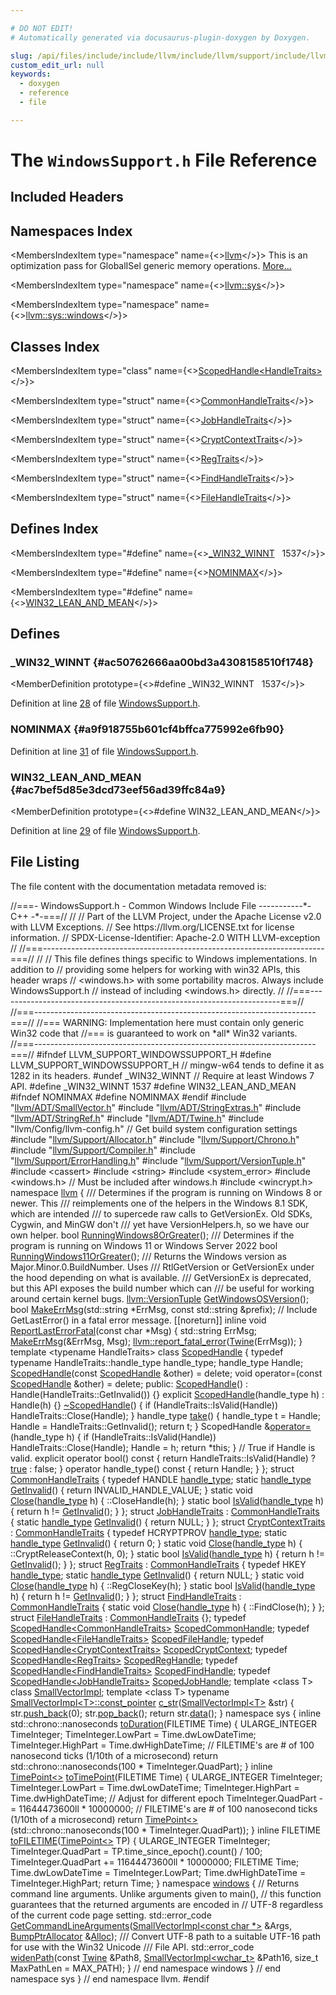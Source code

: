 ```yaml
---

# DO NOT EDIT!
# Automatically generated via docusaurus-plugin-doxygen by Doxygen.

slug: /api/files/include/include/llvm/include/llvm/support/include/llvm/support/windows/windowssupport-h
custom_edit_url: null
keywords:
  - doxygen
  - reference
  - file

---
```





# The `WindowsSupport.h` File Reference

<DoxygenPage pluginConfig={pluginConfig}>



## Included Headers

<IncludesList>
<IncludesListItem
  filePath="llvm/ADT/SmallVector.h"
  permalink="/docs/api/files/include/include/llvm/include/llvm/adt/smallvector-h"
  isLocal="true" />
<IncludesListItem
  filePath="llvm/ADT/StringExtras.h"
  permalink="/docs/api/files/include/include/llvm/include/llvm/adt/stringextras-h"
  isLocal="true" />
<IncludesListItem
  filePath="llvm/ADT/StringRef.h"
  permalink="/docs/api/files/include/include/llvm/include/llvm/adt/stringref-h"
  isLocal="true" />
<IncludesListItem
  filePath="llvm/ADT/Twine.h"
  permalink="/docs/api/files/include/include/llvm/include/llvm/adt/twine-h"
  isLocal="true" />
<IncludesListItem
  filePath="llvm/Config/llvm-config.h"
  permalink=""
  isLocal="true" />
<IncludesListItem
  filePath="llvm/Support/Allocator.h"
  permalink="/docs/api/files/include/include/llvm/include/llvm/support/allocator-h"
  isLocal="true" />
<IncludesListItem
  filePath="llvm/Support/Chrono.h"
  permalink="/docs/api/files/include/include/llvm/include/llvm/support/chrono-h"
  isLocal="true" />
<IncludesListItem
  filePath="llvm/Support/Compiler.h"
  permalink="/docs/api/files/include/include/llvm/include/llvm/support/compiler-h"
  isLocal="true" />
<IncludesListItem
  filePath="llvm/Support/ErrorHandling.h"
  permalink="/docs/api/files/include/include/llvm/include/llvm/support/errorhandling-h"
  isLocal="true" />
<IncludesListItem
  filePath="llvm/Support/VersionTuple.h"
  permalink="/docs/api/files/include/include/llvm/include/llvm/support/versiontuple-h"
  isLocal="true" />
<IncludesListItem
  filePath="cassert"
  permalink=""
  isLocal="false" />
<IncludesListItem
  filePath="string"
  permalink=""
  isLocal="false" />
<IncludesListItem
  filePath="system_error"
  permalink=""
  isLocal="false" />
<IncludesListItem
  filePath="windows.h"
  permalink=""
  isLocal="false" />
<IncludesListItem
  filePath="wincrypt.h"
  permalink=""
  isLocal="false" />
</IncludesList>

## Namespaces Index

<MembersIndex>

<MembersIndexItem
  type="namespace"
  name={<><a href="/docs/api/namespaces/llvm">llvm</a></>}>
This is an optimization pass for GlobalISel generic memory operations. <a href="/docs/api/namespaces/llvm/#details">More...</a>
</MembersIndexItem>

<MembersIndexItem
  type="namespace"
  name={<><a href="/docs/api/namespaces/llvm/sys">llvm::sys</a></>}>
</MembersIndexItem>

<MembersIndexItem
  type="namespace"
  name={<><a href="/docs/api/namespaces/llvm/sys/windows">llvm::sys::windows</a></>}>
</MembersIndexItem>

</MembersIndex>

## Classes Index

<MembersIndex>

<MembersIndexItem
  type="class"
  name={<><a href="/docs/api/classes/llvm/scopedhandle">ScopedHandle&lt;HandleTraits&gt;</a></>}>
</MembersIndexItem>

<MembersIndexItem
  type="struct"
  name={<><a href="/docs/api/structs/llvm/commonhandletraits">CommonHandleTraits</a></>}>
</MembersIndexItem>

<MembersIndexItem
  type="struct"
  name={<><a href="/docs/api/structs/llvm/jobhandletraits">JobHandleTraits</a></>}>
</MembersIndexItem>

<MembersIndexItem
  type="struct"
  name={<><a href="/docs/api/structs/llvm/cryptcontexttraits">CryptContextTraits</a></>}>
</MembersIndexItem>

<MembersIndexItem
  type="struct"
  name={<><a href="/docs/api/structs/llvm/regtraits">RegTraits</a></>}>
</MembersIndexItem>

<MembersIndexItem
  type="struct"
  name={<><a href="/docs/api/structs/llvm/findhandletraits">FindHandleTraits</a></>}>
</MembersIndexItem>

<MembersIndexItem
  type="struct"
  name={<><a href="/docs/api/structs/llvm/filehandletraits">FileHandleTraits</a></>}>
</MembersIndexItem>

</MembersIndex>

## Defines Index

<MembersIndex>

<MembersIndexItem
  type="#define"
  name={<><a href="#ac50762666aa00bd3a4308158510f1748">&#95;WIN32&#95;WINNT</a>&nbsp;&nbsp;&nbsp;1537</>}>
</MembersIndexItem>

<MembersIndexItem
  type="#define"
  name={<><a href="#a9f918755b601cf4bffca775992e6fb90">NOMINMAX</a></>}>
</MembersIndexItem>

<MembersIndexItem
  type="#define"
  name={<><a href="#ac7bef5d85e3dcd73eef56ad39ffc84a9">WIN32&#95;LEAN&#95;AND&#95;MEAN</a></>}>
</MembersIndexItem>

</MembersIndex>


<SectionDefinition>

## Defines

### &#95;WIN32&#95;WINNT {#ac50762666aa00bd3a4308158510f1748}

<MemberDefinition
  prototype={<>#define &#95;WIN32&#95;WINNT&nbsp;&nbsp;&nbsp;1537</>}>

Definition at line <a href="#l00028">28</a> of file <a href="/docs/api/files/include/include/llvm/include/llvm/support/include/llvm/support/windows/windowssupport-h">WindowsSupport.h</a>.
</MemberDefinition>

### NOMINMAX {#a9f918755b601cf4bffca775992e6fb90}

<MemberDefinition
  prototype="#define NOMINMAX">

Definition at line <a href="#l00031">31</a> of file <a href="/docs/api/files/include/include/llvm/include/llvm/support/include/llvm/support/windows/windowssupport-h">WindowsSupport.h</a>.
</MemberDefinition>

### WIN32&#95;LEAN&#95;AND&#95;MEAN {#ac7bef5d85e3dcd73eef56ad39ffc84a9}

<MemberDefinition
  prototype={<>#define WIN32&#95;LEAN&#95;AND&#95;MEAN</>}>

Definition at line <a href="#l00029">29</a> of file <a href="/docs/api/files/include/include/llvm/include/llvm/support/include/llvm/support/windows/windowssupport-h">WindowsSupport.h</a>.
</MemberDefinition>

</SectionDefinition>

## File Listing

The file content with the documentation metadata removed is:

<ProgramListing>

<Link id="l00001" /><CodeLine lineNumber="1"><Highlight kind="comment">//===- WindowsSupport.h - Common Windows Include File -----------&#42;- C++ -&#42;-===//</Highlight><Highlight kind="normal"></Highlight></CodeLine>
<Link id="l00002" /><CodeLine lineNumber="2"><Highlight kind="normal"></Highlight><Highlight kind="comment">//</Highlight><Highlight kind="normal"></Highlight></CodeLine>
<Link id="l00003" /><CodeLine lineNumber="3"><Highlight kind="normal"></Highlight><Highlight kind="comment">// Part of the LLVM Project, under the Apache License v2.0 with LLVM Exceptions.</Highlight><Highlight kind="normal"></Highlight></CodeLine>
<Link id="l00004" /><CodeLine lineNumber="4"><Highlight kind="normal"></Highlight><Highlight kind="comment">// See https://llvm.org/LICENSE.txt for license information.</Highlight><Highlight kind="normal"></Highlight></CodeLine>
<Link id="l00005" /><CodeLine lineNumber="5"><Highlight kind="normal"></Highlight><Highlight kind="comment">// SPDX-License-Identifier: Apache-2.0 WITH LLVM-exception</Highlight><Highlight kind="normal"></Highlight></CodeLine>
<Link id="l00006" /><CodeLine lineNumber="6"><Highlight kind="normal"></Highlight><Highlight kind="comment">//</Highlight><Highlight kind="normal"></Highlight></CodeLine>
<Link id="l00007" /><CodeLine lineNumber="7"><Highlight kind="normal"></Highlight><Highlight kind="comment">//===----------------------------------------------------------------------===//</Highlight><Highlight kind="normal"></Highlight></CodeLine>
<Link id="l00008" /><CodeLine lineNumber="8"><Highlight kind="normal"></Highlight><Highlight kind="comment">//</Highlight><Highlight kind="normal"></Highlight></CodeLine>
<Link id="l00009" /><CodeLine lineNumber="9"><Highlight kind="normal"></Highlight><Highlight kind="comment">// This file defines things specific to Windows implementations.  In addition to</Highlight><Highlight kind="normal"></Highlight></CodeLine>
<Link id="l00010" /><CodeLine lineNumber="10"><Highlight kind="normal"></Highlight><Highlight kind="comment">// providing some helpers for working with win32 APIs, this header wraps</Highlight><Highlight kind="normal"></Highlight></CodeLine>
<Link id="l00011" /><CodeLine lineNumber="11"><Highlight kind="normal"></Highlight><Highlight kind="comment">// &lt;windows.h&gt; with some portability macros.  Always include WindowsSupport.h</Highlight><Highlight kind="normal"></Highlight></CodeLine>
<Link id="l00012" /><CodeLine lineNumber="12"><Highlight kind="normal"></Highlight><Highlight kind="comment">// instead of including &lt;windows.h&gt; directly.</Highlight><Highlight kind="normal"></Highlight></CodeLine>
<Link id="l00013" /><CodeLine lineNumber="13"><Highlight kind="normal"></Highlight><Highlight kind="comment">//</Highlight><Highlight kind="normal"></Highlight></CodeLine>
<Link id="l00014" /><CodeLine lineNumber="14"><Highlight kind="normal"></Highlight><Highlight kind="comment">//===----------------------------------------------------------------------===//</Highlight><Highlight kind="normal"></Highlight></CodeLine>
<Link id="l00015" /><CodeLine lineNumber="15"><Highlight kind="normal"></Highlight></CodeLine>
<Link id="l00016" /><CodeLine lineNumber="16"><Highlight kind="normal"></Highlight><Highlight kind="comment">//===----------------------------------------------------------------------===//</Highlight><Highlight kind="normal"></Highlight></CodeLine>
<Link id="l00017" /><CodeLine lineNumber="17"><Highlight kind="normal"></Highlight><Highlight kind="comment">//=== WARNING: Implementation here must contain only generic Win32 code that</Highlight><Highlight kind="normal"></Highlight></CodeLine>
<Link id="l00018" /><CodeLine lineNumber="18"><Highlight kind="normal"></Highlight><Highlight kind="comment">//===          is guaranteed to work on &#42;all&#42; Win32 variants.</Highlight><Highlight kind="normal"></Highlight></CodeLine>
<Link id="l00019" /><CodeLine lineNumber="19"><Highlight kind="normal"></Highlight><Highlight kind="comment">//===----------------------------------------------------------------------===//</Highlight><Highlight kind="normal"></Highlight></CodeLine>
<Link id="l00020" /><CodeLine lineNumber="20"><Highlight kind="normal"></Highlight></CodeLine>
<Link id="l00021" /><CodeLine lineNumber="21"><Highlight kind="normal"></Highlight><Highlight kind="preprocessor">#ifndef LLVM&#95;SUPPORT&#95;WINDOWSSUPPORT&#95;H</Highlight><Highlight kind="normal"></Highlight></CodeLine>
<Link id="l00022" /><CodeLine lineNumber="22"><Highlight kind="normal"></Highlight><Highlight kind="preprocessor">#define LLVM&#95;SUPPORT&#95;WINDOWSSUPPORT&#95;H</Highlight><Highlight kind="normal"></Highlight></CodeLine>
<Link id="l00023" /><CodeLine lineNumber="23"><Highlight kind="normal"></Highlight></CodeLine>
<Link id="l00024" /><CodeLine lineNumber="24"><Highlight kind="normal"></Highlight><Highlight kind="comment">// mingw-w64 tends to define it as 1282 in its headers.</Highlight><Highlight kind="normal"></Highlight></CodeLine>
<Link id="l00025" /><CodeLine lineNumber="25"><Highlight kind="normal"></Highlight><Highlight kind="preprocessor">#undef &#95;WIN32&#95;WINNT</Highlight><Highlight kind="normal"></Highlight></CodeLine>
<Link id="l00026" /><CodeLine lineNumber="26"><Highlight kind="normal"></Highlight></CodeLine>
<Link id="l00027" /><CodeLine lineNumber="27"><Highlight kind="normal"></Highlight><Highlight kind="comment">// Require at least Windows 7 API.</Highlight><Highlight kind="normal"></Highlight></CodeLine>
<Link id="l00028" /><CodeLine lineNumber="28" lineLink="#ac50762666aa00bd3a4308158510f1748"><Highlight kind="normal"></Highlight><Highlight kind="preprocessor">#define &#95;WIN32&#95;WINNT 1537</Highlight><Highlight kind="normal"></Highlight></CodeLine>
<Link id="l00029" /><CodeLine lineNumber="29" lineLink="#ac7bef5d85e3dcd73eef56ad39ffc84a9"><Highlight kind="normal"></Highlight><Highlight kind="preprocessor">#define WIN32&#95;LEAN&#95;AND&#95;MEAN</Highlight><Highlight kind="normal"></Highlight></CodeLine>
<Link id="l00030" /><CodeLine lineNumber="30"><Highlight kind="normal"></Highlight><Highlight kind="preprocessor">#ifndef NOMINMAX</Highlight><Highlight kind="normal"></Highlight></CodeLine>
<Link id="l00031" /><CodeLine lineNumber="31" lineLink="#a9f918755b601cf4bffca775992e6fb90"><Highlight kind="normal"></Highlight><Highlight kind="preprocessor">#define NOMINMAX</Highlight><Highlight kind="normal"></Highlight></CodeLine>
<Link id="l00032" /><CodeLine lineNumber="32"><Highlight kind="normal"></Highlight><Highlight kind="preprocessor">#endif</Highlight><Highlight kind="normal"></Highlight></CodeLine>
<Link id="l00033" /><CodeLine lineNumber="33"><Highlight kind="normal"></Highlight></CodeLine>
<Link id="l00034" /><CodeLine lineNumber="34"><Highlight kind="normal"></Highlight><Highlight kind="preprocessor">#include &quot;<a href="/docs/api/files/include/include/llvm/include/llvm/adt/smallvector-h">llvm/ADT/SmallVector.h</a>&quot;</Highlight><Highlight kind="normal"></Highlight></CodeLine>
<Link id="l00035" /><CodeLine lineNumber="35"><Highlight kind="normal"></Highlight><Highlight kind="preprocessor">#include &quot;<a href="/docs/api/files/include/include/llvm/include/llvm/adt/stringextras-h">llvm/ADT/StringExtras.h</a>&quot;</Highlight><Highlight kind="normal"></Highlight></CodeLine>
<Link id="l00036" /><CodeLine lineNumber="36"><Highlight kind="normal"></Highlight><Highlight kind="preprocessor">#include &quot;<a href="/docs/api/files/include/include/llvm/include/llvm/adt/stringref-h">llvm/ADT/StringRef.h</a>&quot;</Highlight><Highlight kind="normal"></Highlight></CodeLine>
<Link id="l00037" /><CodeLine lineNumber="37"><Highlight kind="normal"></Highlight><Highlight kind="preprocessor">#include &quot;<a href="/docs/api/files/include/include/llvm/include/llvm/adt/twine-h">llvm/ADT/Twine.h</a>&quot;</Highlight><Highlight kind="normal"></Highlight></CodeLine>
<Link id="l00038" /><CodeLine lineNumber="38"><Highlight kind="normal"></Highlight><Highlight kind="preprocessor">#include &quot;llvm/Config/llvm-config.h&quot;</Highlight><Highlight kind="normal"> </Highlight><Highlight kind="comment">// Get build system configuration settings</Highlight><Highlight kind="normal"></Highlight></CodeLine>
<Link id="l00039" /><CodeLine lineNumber="39"><Highlight kind="normal"></Highlight><Highlight kind="preprocessor">#include &quot;<a href="/docs/api/files/include/include/llvm/include/llvm/support/allocator-h">llvm/Support/Allocator.h</a>&quot;</Highlight><Highlight kind="normal"></Highlight></CodeLine>
<Link id="l00040" /><CodeLine lineNumber="40"><Highlight kind="normal"></Highlight><Highlight kind="preprocessor">#include &quot;<a href="/docs/api/files/include/include/llvm/include/llvm/support/chrono-h">llvm/Support/Chrono.h</a>&quot;</Highlight><Highlight kind="normal"></Highlight></CodeLine>
<Link id="l00041" /><CodeLine lineNumber="41"><Highlight kind="normal"></Highlight><Highlight kind="preprocessor">#include &quot;<a href="/docs/api/files/include/include/llvm/include/llvm/support/compiler-h">llvm/Support/Compiler.h</a>&quot;</Highlight><Highlight kind="normal"></Highlight></CodeLine>
<Link id="l00042" /><CodeLine lineNumber="42"><Highlight kind="normal"></Highlight><Highlight kind="preprocessor">#include &quot;<a href="/docs/api/files/include/include/llvm/include/llvm/support/errorhandling-h">llvm/Support/ErrorHandling.h</a>&quot;</Highlight><Highlight kind="normal"></Highlight></CodeLine>
<Link id="l00043" /><CodeLine lineNumber="43"><Highlight kind="normal"></Highlight><Highlight kind="preprocessor">#include &quot;<a href="/docs/api/files/include/include/llvm/include/llvm/support/versiontuple-h">llvm/Support/VersionTuple.h</a>&quot;</Highlight><Highlight kind="normal"></Highlight></CodeLine>
<Link id="l00044" /><CodeLine lineNumber="44"><Highlight kind="normal"></Highlight><Highlight kind="preprocessor">#include &lt;cassert&gt;</Highlight><Highlight kind="normal"></Highlight></CodeLine>
<Link id="l00045" /><CodeLine lineNumber="45"><Highlight kind="normal"></Highlight><Highlight kind="preprocessor">#include &lt;string&gt;</Highlight><Highlight kind="normal"></Highlight></CodeLine>
<Link id="l00046" /><CodeLine lineNumber="46"><Highlight kind="normal"></Highlight><Highlight kind="preprocessor">#include &lt;system&#95;error&gt;</Highlight><Highlight kind="normal"></Highlight></CodeLine>
<Link id="l00047" /><CodeLine lineNumber="47"><Highlight kind="normal"></Highlight><Highlight kind="preprocessor">#include &lt;windows.h&gt;</Highlight><Highlight kind="normal"></Highlight></CodeLine>
<Link id="l00048" /><CodeLine lineNumber="48"><Highlight kind="normal"></Highlight></CodeLine>
<Link id="l00049" /><CodeLine lineNumber="49"><Highlight kind="normal"></Highlight><Highlight kind="comment">// Must be included after windows.h</Highlight><Highlight kind="normal"></Highlight></CodeLine>
<Link id="l00050" /><CodeLine lineNumber="50"><Highlight kind="normal"></Highlight><Highlight kind="preprocessor">#include &lt;wincrypt.h&gt;</Highlight><Highlight kind="normal"></Highlight></CodeLine>
<Link id="l00051" /><CodeLine lineNumber="51"><Highlight kind="normal"></Highlight></CodeLine>
<Link id="l00052" /><CodeLine lineNumber="52"><Highlight kind="normal"></Highlight><Highlight kind="keyword">namespace </Highlight><Highlight kind="normal"><a href="/docs/api/namespaces/llvm">llvm</a> &#123;</Highlight></CodeLine>
<Link id="l00053" /><CodeLine lineNumber="53"><Highlight kind="normal"></Highlight><Highlight kind="comment"></Highlight></CodeLine>
<Link id="l00054" /><CodeLine lineNumber="54"><Highlight kind="comment">/// Determines if the program is running on Windows 8 or newer. This</Highlight></CodeLine>
<Link id="l00055" /><CodeLine lineNumber="55"><Highlight kind="comment">/// reimplements one of the helpers in the Windows 8.1 SDK, which are intended</Highlight></CodeLine>
<Link id="l00056" /><CodeLine lineNumber="56"><Highlight kind="comment">/// to supercede raw calls to GetVersionEx. Old SDKs, Cygwin, and MinGW don&#39;t</Highlight></CodeLine>
<Link id="l00057" /><CodeLine lineNumber="57"><Highlight kind="comment">/// yet have VersionHelpers.h, so we have our own helper.</Highlight><Highlight kind="normal"></Highlight></CodeLine>
<Link id="l00058" /><CodeLine lineNumber="58" lineLink="/docs/api/namespaces/llvm/#a4f3fc1a66987556fb546005b956435c4"><Highlight kind="normal"></Highlight><Highlight kind="keywordtype">bool</Highlight><Highlight kind="normal"> <a href="/docs/api/namespaces/llvm/#a4f3fc1a66987556fb546005b956435c4">RunningWindows8OrGreater</a>();</Highlight></CodeLine>
<Link id="l00059" /><CodeLine lineNumber="59"><Highlight kind="normal"></Highlight><Highlight kind="comment"></Highlight></CodeLine>
<Link id="l00060" /><CodeLine lineNumber="60"><Highlight kind="comment">/// Determines if the program is running on Windows 11 or Windows Server 2022</Highlight><Highlight kind="normal"></Highlight></CodeLine>
<Link id="l00061" /><CodeLine lineNumber="61" lineLink="/docs/api/namespaces/llvm/#ab3abb890c185b173d92b30cf96983dd5"><Highlight kind="normal"></Highlight><Highlight kind="keywordtype">bool</Highlight><Highlight kind="normal"> <a href="/docs/api/namespaces/llvm/#ab3abb890c185b173d92b30cf96983dd5">RunningWindows11OrGreater</a>();</Highlight></CodeLine>
<Link id="l00062" /><CodeLine lineNumber="62"><Highlight kind="normal"></Highlight><Highlight kind="comment"></Highlight></CodeLine>
<Link id="l00063" /><CodeLine lineNumber="63"><Highlight kind="comment">/// Returns the Windows version as Major.Minor.0.BuildNumber. Uses</Highlight></CodeLine>
<Link id="l00064" /><CodeLine lineNumber="64"><Highlight kind="comment">/// RtlGetVersion or GetVersionEx under the hood depending on what is available.</Highlight></CodeLine>
<Link id="l00065" /><CodeLine lineNumber="65"><Highlight kind="comment">/// GetVersionEx is deprecated, but this API exposes the build number which can</Highlight></CodeLine>
<Link id="l00066" /><CodeLine lineNumber="66"><Highlight kind="comment">/// be useful for working around certain kernel bugs.</Highlight><Highlight kind="normal"></Highlight></CodeLine>
<Link id="l00067" /><CodeLine lineNumber="67" lineLink="/docs/api/namespaces/llvm/#a2b4f2644b66fc279948d319c51696afd"><Highlight kind="normal"><a href="/docs/api/classes/llvm/versiontuple">llvm::VersionTuple</a> <a href="/docs/api/namespaces/llvm/#a2b4f2644b66fc279948d319c51696afd">GetWindowsOSVersion</a>();</Highlight></CodeLine>
<Link id="l00068" /><CodeLine lineNumber="68"><Highlight kind="normal"></Highlight></CodeLine>
<Link id="l00069" /><CodeLine lineNumber="69" lineLink="/docs/api/namespaces/llvm/#a737f46882195837060ea24b51019969d"><Highlight kind="normal"></Highlight><Highlight kind="keywordtype">bool</Highlight><Highlight kind="normal"> <a href="/docs/api/namespaces/llvm/#a737f46882195837060ea24b51019969d">MakeErrMsg</a>(std::string &#42;ErrMsg, </Highlight><Highlight kind="keyword">const</Highlight><Highlight kind="normal"> std::string &amp;prefix);</Highlight></CodeLine>
<Link id="l00070" /><CodeLine lineNumber="70"><Highlight kind="normal"></Highlight></CodeLine>
<Link id="l00071" /><CodeLine lineNumber="71"><Highlight kind="normal"></Highlight><Highlight kind="comment">// Include GetLastError() in a fatal error message.</Highlight><Highlight kind="normal"></Highlight></CodeLine>
<Link id="l00072" /><CodeLine lineNumber="72" lineLink="/docs/api/namespaces/llvm/#a1596a52acbeafe1bba5bbef7f2c8abe3"><Highlight kind="normal">&#91;&#91;noreturn&#93;&#93; </Highlight><Highlight kind="keyword">inline</Highlight><Highlight kind="normal"> </Highlight><Highlight kind="keywordtype">void</Highlight><Highlight kind="normal"> <a href="/docs/api/namespaces/llvm/#a1596a52acbeafe1bba5bbef7f2c8abe3">ReportLastErrorFatal</a>(</Highlight><Highlight kind="keyword">const</Highlight><Highlight kind="normal"> </Highlight><Highlight kind="keywordtype">char</Highlight><Highlight kind="normal"> &#42;Msg) &#123;</Highlight></CodeLine>
<Link id="l00073" /><CodeLine lineNumber="73"><Highlight kind="normal">  std::string ErrMsg;</Highlight></CodeLine>
<Link id="l00074" /><CodeLine lineNumber="74"><Highlight kind="normal">  <a href="/docs/api/namespaces/llvm/#a737f46882195837060ea24b51019969d">MakeErrMsg</a>(&amp;ErrMsg, Msg);</Highlight></CodeLine>
<Link id="l00075" /><CodeLine lineNumber="75"><Highlight kind="normal">  <a href="/docs/api/namespaces/llvm/#a7f2a3d4dcfee70225988aec53ff1e173">llvm::report&#95;fatal&#95;error</a>(<a href="/docs/api/classes/llvm/twine">Twine</a>(ErrMsg));</Highlight></CodeLine>
<Link id="l00076" /><CodeLine lineNumber="76"><Highlight kind="normal">&#125;</Highlight></CodeLine>
<Link id="l00077" /><CodeLine lineNumber="77"><Highlight kind="normal"></Highlight></CodeLine>
<Link id="l00078" /><CodeLine lineNumber="78"><Highlight kind="normal"></Highlight><Highlight kind="keyword">template</Highlight><Highlight kind="normal"> &lt;</Highlight><Highlight kind="keyword">typename</Highlight><Highlight kind="normal"> HandleTraits&gt;</Highlight></CodeLine>
<Link id="l00079" /><CodeLine lineNumber="79" lineLink="/docs/api/classes/llvm/scopedhandle"><Highlight kind="normal"></Highlight><Highlight kind="keyword">class </Highlight><Highlight kind="normal"><a href="/docs/api/classes/llvm/scopedhandle/#a3766e9bab7c6d4010171e8ff13e4a8bb">ScopedHandle</a> &#123;</Highlight></CodeLine>
<Link id="l00080" /><CodeLine lineNumber="80"><Highlight kind="normal">  </Highlight><Highlight kind="keyword">typedef</Highlight><Highlight kind="normal"> </Highlight><Highlight kind="keyword">typename</Highlight><Highlight kind="normal"> HandleTraits::handle&#95;type handle&#95;type;</Highlight></CodeLine>
<Link id="l00081" /><CodeLine lineNumber="81"><Highlight kind="normal">  handle&#95;type Handle;</Highlight></CodeLine>
<Link id="l00082" /><CodeLine lineNumber="82"><Highlight kind="normal"></Highlight></CodeLine>
<Link id="l00083" /><CodeLine lineNumber="83"><Highlight kind="normal">  <a href="/docs/api/classes/llvm/scopedhandle/#a3766e9bab7c6d4010171e8ff13e4a8bb">ScopedHandle</a>(</Highlight><Highlight kind="keyword">const</Highlight><Highlight kind="normal"> <a href="/docs/api/classes/llvm/scopedhandle/#a3766e9bab7c6d4010171e8ff13e4a8bb">ScopedHandle</a> &amp;other) = </Highlight><Highlight kind="keyword">delete</Highlight><Highlight kind="normal">;</Highlight></CodeLine>
<Link id="l00084" /><CodeLine lineNumber="84"><Highlight kind="normal">  </Highlight><Highlight kind="keywordtype">void</Highlight><Highlight kind="normal"> operator=(</Highlight><Highlight kind="keyword">const</Highlight><Highlight kind="normal"> <a href="/docs/api/classes/llvm/scopedhandle/#a3766e9bab7c6d4010171e8ff13e4a8bb">ScopedHandle</a> &amp;other) = </Highlight><Highlight kind="keyword">delete</Highlight><Highlight kind="normal">;</Highlight></CodeLine>
<Link id="l00085" /><CodeLine lineNumber="85"><Highlight kind="normal"></Highlight><Highlight kind="keyword">public</Highlight><Highlight kind="normal">:</Highlight></CodeLine>
<Link id="l00086" /><CodeLine lineNumber="86" lineLink="/docs/api/classes/llvm/scopedhandle/#a3766e9bab7c6d4010171e8ff13e4a8bb"><Highlight kind="normal">  <a href="/docs/api/classes/llvm/scopedhandle/#a3766e9bab7c6d4010171e8ff13e4a8bb">ScopedHandle</a>()</Highlight></CodeLine>
<Link id="l00087" /><CodeLine lineNumber="87"><Highlight kind="normal">    : Handle(HandleTraits::GetInvalid()) &#123;&#125;</Highlight></CodeLine>
<Link id="l00088" /><CodeLine lineNumber="88"><Highlight kind="normal"></Highlight></CodeLine>
<Link id="l00089" /><CodeLine lineNumber="89" lineLink="/docs/api/classes/llvm/scopedhandle/#abfb3565fefed82cdf6b7e6667ddc1620"><Highlight kind="normal">  </Highlight><Highlight kind="keyword">explicit</Highlight><Highlight kind="normal"> <a href="/docs/api/classes/llvm/scopedhandle/#abfb3565fefed82cdf6b7e6667ddc1620">ScopedHandle</a>(handle&#95;type h)</Highlight></CodeLine>
<Link id="l00090" /><CodeLine lineNumber="90"><Highlight kind="normal">    : Handle(h) &#123;&#125;</Highlight></CodeLine>
<Link id="l00091" /><CodeLine lineNumber="91"><Highlight kind="normal"></Highlight></CodeLine>
<Link id="l00092" /><CodeLine lineNumber="92" lineLink="/docs/api/classes/llvm/scopedhandle/#a354eb2e285858777dc4bce0698418199"><Highlight kind="normal">  <a href="/docs/api/classes/llvm/scopedhandle/#a354eb2e285858777dc4bce0698418199">~ScopedHandle</a>() &#123;</Highlight></CodeLine>
<Link id="l00093" /><CodeLine lineNumber="93"><Highlight kind="normal">    </Highlight><Highlight kind="keywordflow">if</Highlight><Highlight kind="normal"> (HandleTraits::IsValid(Handle))</Highlight></CodeLine>
<Link id="l00094" /><CodeLine lineNumber="94"><Highlight kind="normal">      HandleTraits::Close(Handle);</Highlight></CodeLine>
<Link id="l00095" /><CodeLine lineNumber="95"><Highlight kind="normal">  &#125;</Highlight></CodeLine>
<Link id="l00096" /><CodeLine lineNumber="96"><Highlight kind="normal"></Highlight></CodeLine>
<Link id="l00097" /><CodeLine lineNumber="97" lineLink="/docs/api/classes/llvm/scopedhandle/#af889b34e7fb8d2bbc4d704cb205213f2"><Highlight kind="normal">  handle&#95;type <a href="/docs/api/classes/llvm/scopedhandle/#af889b34e7fb8d2bbc4d704cb205213f2">take</a>() &#123;</Highlight></CodeLine>
<Link id="l00098" /><CodeLine lineNumber="98"><Highlight kind="normal">    handle&#95;type t = Handle;</Highlight></CodeLine>
<Link id="l00099" /><CodeLine lineNumber="99"><Highlight kind="normal">    Handle = HandleTraits::GetInvalid();</Highlight></CodeLine>
<Link id="l00100" /><CodeLine lineNumber="100"><Highlight kind="normal">    </Highlight><Highlight kind="keywordflow">return</Highlight><Highlight kind="normal"> t;</Highlight></CodeLine>
<Link id="l00101" /><CodeLine lineNumber="101"><Highlight kind="normal">  &#125;</Highlight></CodeLine>
<Link id="l00102" /><CodeLine lineNumber="102"><Highlight kind="normal"></Highlight></CodeLine>
<Link id="l00103" /><CodeLine lineNumber="103" lineLink="/docs/api/classes/llvm/scopedhandle/#abfbc2bd42cd295bc6eae4e3272855c1d"><Highlight kind="normal">  ScopedHandle &amp;<a href="/docs/api/classes/llvm/scopedhandle/#abfbc2bd42cd295bc6eae4e3272855c1d">operator=</a>(handle&#95;type h) &#123;</Highlight></CodeLine>
<Link id="l00104" /><CodeLine lineNumber="104"><Highlight kind="normal">    </Highlight><Highlight kind="keywordflow">if</Highlight><Highlight kind="normal"> (HandleTraits::IsValid(Handle))</Highlight></CodeLine>
<Link id="l00105" /><CodeLine lineNumber="105"><Highlight kind="normal">      HandleTraits::Close(Handle);</Highlight></CodeLine>
<Link id="l00106" /><CodeLine lineNumber="106"><Highlight kind="normal">    Handle = h;</Highlight></CodeLine>
<Link id="l00107" /><CodeLine lineNumber="107"><Highlight kind="normal">    </Highlight><Highlight kind="keywordflow">return</Highlight><Highlight kind="normal"> &#42;</Highlight><Highlight kind="keyword">this</Highlight><Highlight kind="normal">;</Highlight></CodeLine>
<Link id="l00108" /><CodeLine lineNumber="108"><Highlight kind="normal">  &#125;</Highlight></CodeLine>
<Link id="l00109" /><CodeLine lineNumber="109"><Highlight kind="normal"></Highlight></CodeLine>
<Link id="l00110" /><CodeLine lineNumber="110"><Highlight kind="normal">  </Highlight><Highlight kind="comment">// True if Handle is valid.</Highlight><Highlight kind="normal"></Highlight></CodeLine>
<Link id="l00111" /><CodeLine lineNumber="111" lineLink="/docs/api/classes/llvm/scopedhandle/#af632db7ffc4f4fb87308982c72bfd972"><Highlight kind="normal">  </Highlight><Highlight kind="keyword">explicit</Highlight><Highlight kind="normal"> </Highlight><Highlight kind="keyword">operator</Highlight><Highlight kind="normal"> bool()</Highlight><Highlight kind="keyword"> const </Highlight><Highlight kind="normal">&#123;</Highlight></CodeLine>
<Link id="l00112" /><CodeLine lineNumber="112"><Highlight kind="normal">    </Highlight><Highlight kind="keywordflow">return</Highlight><Highlight kind="normal"> HandleTraits::IsValid(Handle) ? <a href="/docs/api/files/lib/lib/analysis/basicaliasanalysis-cpp/#af6d5cafbdfc5313e65d990120021a3ec">true</a> : </Highlight><Highlight kind="keyword">false</Highlight><Highlight kind="normal">;</Highlight></CodeLine>
<Link id="l00113" /><CodeLine lineNumber="113"><Highlight kind="normal">  &#125;</Highlight></CodeLine>
<Link id="l00114" /><CodeLine lineNumber="114"><Highlight kind="normal"></Highlight></CodeLine>
<Link id="l00115" /><CodeLine lineNumber="115" lineLink="/docs/api/classes/llvm/scopedhandle/#a4e866a6c16f27729d4239e85f59e0594"><Highlight kind="normal">  </Highlight><Highlight kind="keyword">operator</Highlight><Highlight kind="normal"> handle&#95;type()</Highlight><Highlight kind="keyword"> const </Highlight><Highlight kind="normal">&#123;</Highlight></CodeLine>
<Link id="l00116" /><CodeLine lineNumber="116"><Highlight kind="normal">    </Highlight><Highlight kind="keywordflow">return</Highlight><Highlight kind="normal"> Handle;</Highlight></CodeLine>
<Link id="l00117" /><CodeLine lineNumber="117"><Highlight kind="normal">  &#125;</Highlight></CodeLine>
<Link id="l00118" /><CodeLine lineNumber="118"><Highlight kind="normal">&#125;;</Highlight></CodeLine>
<Link id="l00119" /><CodeLine lineNumber="119"><Highlight kind="normal"></Highlight></CodeLine>
<Link id="l00120" /><CodeLine lineNumber="120" lineLink="/docs/api/structs/llvm/commonhandletraits"><Highlight kind="normal"></Highlight><Highlight kind="keyword">struct </Highlight><Highlight kind="normal"><a href="/docs/api/structs/llvm/commonhandletraits">CommonHandleTraits</a> &#123;</Highlight></CodeLine>
<Link id="l00121" /><CodeLine lineNumber="121" lineLink="/docs/api/structs/llvm/commonhandletraits/#af8c0bdbff5b77ce3038b7f5c4563ffaf"><Highlight kind="normal">  </Highlight><Highlight kind="keyword">typedef</Highlight><Highlight kind="normal"> HANDLE <a href="/docs/api/structs/llvm/commonhandletraits/#af8c0bdbff5b77ce3038b7f5c4563ffaf">handle&#95;type</a>;</Highlight></CodeLine>
<Link id="l00122" /><CodeLine lineNumber="122"><Highlight kind="normal"></Highlight></CodeLine>
<Link id="l00123" /><CodeLine lineNumber="123" lineLink="/docs/api/structs/llvm/commonhandletraits/#a2402b585d2ebf53e32b66cc3c3dec8a4"><Highlight kind="normal">  </Highlight><Highlight kind="keyword">static</Highlight><Highlight kind="normal"> <a href="/docs/api/structs/llvm/commonhandletraits/#af8c0bdbff5b77ce3038b7f5c4563ffaf">handle&#95;type</a> <a href="/docs/api/structs/llvm/commonhandletraits/#a2402b585d2ebf53e32b66cc3c3dec8a4">GetInvalid</a>() &#123;</Highlight></CodeLine>
<Link id="l00124" /><CodeLine lineNumber="124"><Highlight kind="normal">    </Highlight><Highlight kind="keywordflow">return</Highlight><Highlight kind="normal"> INVALID&#95;HANDLE&#95;VALUE;</Highlight></CodeLine>
<Link id="l00125" /><CodeLine lineNumber="125"><Highlight kind="normal">  &#125;</Highlight></CodeLine>
<Link id="l00126" /><CodeLine lineNumber="126"><Highlight kind="normal"></Highlight></CodeLine>
<Link id="l00127" /><CodeLine lineNumber="127" lineLink="/docs/api/structs/llvm/commonhandletraits/#ab377cc33fb6ddeb8efe061c1d49e0351"><Highlight kind="normal">  </Highlight><Highlight kind="keyword">static</Highlight><Highlight kind="normal"> </Highlight><Highlight kind="keywordtype">void</Highlight><Highlight kind="normal"> <a href="/docs/api/structs/llvm/commonhandletraits/#ab377cc33fb6ddeb8efe061c1d49e0351">Close</a>(<a href="/docs/api/structs/llvm/commonhandletraits/#af8c0bdbff5b77ce3038b7f5c4563ffaf">handle&#95;type</a> h) &#123;</Highlight></CodeLine>
<Link id="l00128" /><CodeLine lineNumber="128"><Highlight kind="normal">    ::CloseHandle(h);</Highlight></CodeLine>
<Link id="l00129" /><CodeLine lineNumber="129"><Highlight kind="normal">  &#125;</Highlight></CodeLine>
<Link id="l00130" /><CodeLine lineNumber="130"><Highlight kind="normal"></Highlight></CodeLine>
<Link id="l00131" /><CodeLine lineNumber="131" lineLink="/docs/api/structs/llvm/commonhandletraits/#add256a669c2e6493ae671e887827275d"><Highlight kind="normal">  </Highlight><Highlight kind="keyword">static</Highlight><Highlight kind="normal"> </Highlight><Highlight kind="keywordtype">bool</Highlight><Highlight kind="normal"> <a href="/docs/api/structs/llvm/commonhandletraits/#add256a669c2e6493ae671e887827275d">IsValid</a>(<a href="/docs/api/structs/llvm/commonhandletraits/#af8c0bdbff5b77ce3038b7f5c4563ffaf">handle&#95;type</a> h) &#123;</Highlight></CodeLine>
<Link id="l00132" /><CodeLine lineNumber="132"><Highlight kind="normal">    </Highlight><Highlight kind="keywordflow">return</Highlight><Highlight kind="normal"> h != <a href="/docs/api/structs/llvm/commonhandletraits/#a2402b585d2ebf53e32b66cc3c3dec8a4">GetInvalid</a>();</Highlight></CodeLine>
<Link id="l00133" /><CodeLine lineNumber="133"><Highlight kind="normal">  &#125;</Highlight></CodeLine>
<Link id="l00134" /><CodeLine lineNumber="134"><Highlight kind="normal">&#125;;</Highlight></CodeLine>
<Link id="l00135" /><CodeLine lineNumber="135"><Highlight kind="normal"></Highlight></CodeLine>
<Link id="l00136" /><CodeLine lineNumber="136" lineLink="/docs/api/structs/llvm/jobhandletraits"><Highlight kind="normal"></Highlight><Highlight kind="keyword">struct </Highlight><Highlight kind="normal"><a href="/docs/api/structs/llvm/jobhandletraits">JobHandleTraits</a> : <a href="/docs/api/structs/llvm/commonhandletraits">CommonHandleTraits</a> &#123;</Highlight></CodeLine>
<Link id="l00137" /><CodeLine lineNumber="137" lineLink="/docs/api/structs/llvm/jobhandletraits/#a67f38000855945682b593c5c2aafa207"><Highlight kind="normal">  </Highlight><Highlight kind="keyword">static</Highlight><Highlight kind="normal"> <a href="/docs/api/structs/llvm/commonhandletraits/#af8c0bdbff5b77ce3038b7f5c4563ffaf">handle&#95;type</a> <a href="/docs/api/structs/llvm/jobhandletraits/#a67f38000855945682b593c5c2aafa207">GetInvalid</a>() &#123;</Highlight></CodeLine>
<Link id="l00138" /><CodeLine lineNumber="138"><Highlight kind="normal">    </Highlight><Highlight kind="keywordflow">return</Highlight><Highlight kind="normal"> NULL;</Highlight></CodeLine>
<Link id="l00139" /><CodeLine lineNumber="139"><Highlight kind="normal">  &#125;</Highlight></CodeLine>
<Link id="l00140" /><CodeLine lineNumber="140"><Highlight kind="normal">&#125;;</Highlight></CodeLine>
<Link id="l00141" /><CodeLine lineNumber="141"><Highlight kind="normal"></Highlight></CodeLine>
<Link id="l00142" /><CodeLine lineNumber="142" lineLink="/docs/api/structs/llvm/cryptcontexttraits"><Highlight kind="normal"></Highlight><Highlight kind="keyword">struct </Highlight><Highlight kind="normal"><a href="/docs/api/structs/llvm/cryptcontexttraits">CryptContextTraits</a> : <a href="/docs/api/structs/llvm/commonhandletraits">CommonHandleTraits</a> &#123;</Highlight></CodeLine>
<Link id="l00143" /><CodeLine lineNumber="143" lineLink="/docs/api/structs/llvm/cryptcontexttraits/#a088fd353cbd6395400ec4851a1943a70"><Highlight kind="normal">  </Highlight><Highlight kind="keyword">typedef</Highlight><Highlight kind="normal"> HCRYPTPROV <a href="/docs/api/structs/llvm/cryptcontexttraits/#a088fd353cbd6395400ec4851a1943a70">handle&#95;type</a>;</Highlight></CodeLine>
<Link id="l00144" /><CodeLine lineNumber="144"><Highlight kind="normal"></Highlight></CodeLine>
<Link id="l00145" /><CodeLine lineNumber="145" lineLink="/docs/api/structs/llvm/cryptcontexttraits/#a7e1a2f9c9d821742e995256d1a009ad5"><Highlight kind="normal">  </Highlight><Highlight kind="keyword">static</Highlight><Highlight kind="normal"> <a href="/docs/api/structs/llvm/cryptcontexttraits/#a088fd353cbd6395400ec4851a1943a70">handle&#95;type</a> <a href="/docs/api/structs/llvm/cryptcontexttraits/#a7e1a2f9c9d821742e995256d1a009ad5">GetInvalid</a>() &#123;</Highlight></CodeLine>
<Link id="l00146" /><CodeLine lineNumber="146"><Highlight kind="normal">    </Highlight><Highlight kind="keywordflow">return</Highlight><Highlight kind="normal"> 0;</Highlight></CodeLine>
<Link id="l00147" /><CodeLine lineNumber="147"><Highlight kind="normal">  &#125;</Highlight></CodeLine>
<Link id="l00148" /><CodeLine lineNumber="148"><Highlight kind="normal"></Highlight></CodeLine>
<Link id="l00149" /><CodeLine lineNumber="149" lineLink="/docs/api/structs/llvm/cryptcontexttraits/#a1d21c557faa9f1e1ca7e3afef76a11ea"><Highlight kind="normal">  </Highlight><Highlight kind="keyword">static</Highlight><Highlight kind="normal"> </Highlight><Highlight kind="keywordtype">void</Highlight><Highlight kind="normal"> <a href="/docs/api/structs/llvm/cryptcontexttraits/#a1d21c557faa9f1e1ca7e3afef76a11ea">Close</a>(<a href="/docs/api/structs/llvm/cryptcontexttraits/#a088fd353cbd6395400ec4851a1943a70">handle&#95;type</a> h) &#123;</Highlight></CodeLine>
<Link id="l00150" /><CodeLine lineNumber="150"><Highlight kind="normal">    ::CryptReleaseContext(h, 0);</Highlight></CodeLine>
<Link id="l00151" /><CodeLine lineNumber="151"><Highlight kind="normal">  &#125;</Highlight></CodeLine>
<Link id="l00152" /><CodeLine lineNumber="152"><Highlight kind="normal"></Highlight></CodeLine>
<Link id="l00153" /><CodeLine lineNumber="153" lineLink="/docs/api/structs/llvm/cryptcontexttraits/#abccd95061346fc7770735072f559da88"><Highlight kind="normal">  </Highlight><Highlight kind="keyword">static</Highlight><Highlight kind="normal"> </Highlight><Highlight kind="keywordtype">bool</Highlight><Highlight kind="normal"> <a href="/docs/api/structs/llvm/cryptcontexttraits/#abccd95061346fc7770735072f559da88">IsValid</a>(<a href="/docs/api/structs/llvm/cryptcontexttraits/#a088fd353cbd6395400ec4851a1943a70">handle&#95;type</a> h) &#123;</Highlight></CodeLine>
<Link id="l00154" /><CodeLine lineNumber="154"><Highlight kind="normal">    </Highlight><Highlight kind="keywordflow">return</Highlight><Highlight kind="normal"> h != <a href="/docs/api/structs/llvm/cryptcontexttraits/#a7e1a2f9c9d821742e995256d1a009ad5">GetInvalid</a>();</Highlight></CodeLine>
<Link id="l00155" /><CodeLine lineNumber="155"><Highlight kind="normal">  &#125;</Highlight></CodeLine>
<Link id="l00156" /><CodeLine lineNumber="156"><Highlight kind="normal">&#125;;</Highlight></CodeLine>
<Link id="l00157" /><CodeLine lineNumber="157"><Highlight kind="normal"></Highlight></CodeLine>
<Link id="l00158" /><CodeLine lineNumber="158" lineLink="/docs/api/structs/llvm/regtraits"><Highlight kind="normal"></Highlight><Highlight kind="keyword">struct </Highlight><Highlight kind="normal"><a href="/docs/api/structs/llvm/regtraits">RegTraits</a> : <a href="/docs/api/structs/llvm/commonhandletraits">CommonHandleTraits</a> &#123;</Highlight></CodeLine>
<Link id="l00159" /><CodeLine lineNumber="159" lineLink="/docs/api/structs/llvm/regtraits/#abde06affde0ff07de5142c0cfcc269e5"><Highlight kind="normal">  </Highlight><Highlight kind="keyword">typedef</Highlight><Highlight kind="normal"> HKEY <a href="/docs/api/structs/llvm/regtraits/#abde06affde0ff07de5142c0cfcc269e5">handle&#95;type</a>;</Highlight></CodeLine>
<Link id="l00160" /><CodeLine lineNumber="160"><Highlight kind="normal"></Highlight></CodeLine>
<Link id="l00161" /><CodeLine lineNumber="161" lineLink="/docs/api/structs/llvm/regtraits/#a7f4e38fe2fcf8cb59eefdefb93d17f44"><Highlight kind="normal">  </Highlight><Highlight kind="keyword">static</Highlight><Highlight kind="normal"> <a href="/docs/api/structs/llvm/regtraits/#abde06affde0ff07de5142c0cfcc269e5">handle&#95;type</a> <a href="/docs/api/structs/llvm/regtraits/#a7f4e38fe2fcf8cb59eefdefb93d17f44">GetInvalid</a>() &#123;</Highlight></CodeLine>
<Link id="l00162" /><CodeLine lineNumber="162"><Highlight kind="normal">    </Highlight><Highlight kind="keywordflow">return</Highlight><Highlight kind="normal"> NULL;</Highlight></CodeLine>
<Link id="l00163" /><CodeLine lineNumber="163"><Highlight kind="normal">  &#125;</Highlight></CodeLine>
<Link id="l00164" /><CodeLine lineNumber="164"><Highlight kind="normal"></Highlight></CodeLine>
<Link id="l00165" /><CodeLine lineNumber="165" lineLink="/docs/api/structs/llvm/regtraits/#aeb19481ed8f8008468aea707c4717b4e"><Highlight kind="normal">  </Highlight><Highlight kind="keyword">static</Highlight><Highlight kind="normal"> </Highlight><Highlight kind="keywordtype">void</Highlight><Highlight kind="normal"> <a href="/docs/api/structs/llvm/regtraits/#aeb19481ed8f8008468aea707c4717b4e">Close</a>(<a href="/docs/api/structs/llvm/regtraits/#abde06affde0ff07de5142c0cfcc269e5">handle&#95;type</a> h) &#123;</Highlight></CodeLine>
<Link id="l00166" /><CodeLine lineNumber="166"><Highlight kind="normal">    ::RegCloseKey(h);</Highlight></CodeLine>
<Link id="l00167" /><CodeLine lineNumber="167"><Highlight kind="normal">  &#125;</Highlight></CodeLine>
<Link id="l00168" /><CodeLine lineNumber="168"><Highlight kind="normal"></Highlight></CodeLine>
<Link id="l00169" /><CodeLine lineNumber="169" lineLink="/docs/api/structs/llvm/regtraits/#abbde4af9dde550fc578f1faecc763d55"><Highlight kind="normal">  </Highlight><Highlight kind="keyword">static</Highlight><Highlight kind="normal"> </Highlight><Highlight kind="keywordtype">bool</Highlight><Highlight kind="normal"> <a href="/docs/api/structs/llvm/regtraits/#abbde4af9dde550fc578f1faecc763d55">IsValid</a>(<a href="/docs/api/structs/llvm/regtraits/#abde06affde0ff07de5142c0cfcc269e5">handle&#95;type</a> h) &#123;</Highlight></CodeLine>
<Link id="l00170" /><CodeLine lineNumber="170"><Highlight kind="normal">    </Highlight><Highlight kind="keywordflow">return</Highlight><Highlight kind="normal"> h != <a href="/docs/api/structs/llvm/regtraits/#a7f4e38fe2fcf8cb59eefdefb93d17f44">GetInvalid</a>();</Highlight></CodeLine>
<Link id="l00171" /><CodeLine lineNumber="171"><Highlight kind="normal">  &#125;</Highlight></CodeLine>
<Link id="l00172" /><CodeLine lineNumber="172"><Highlight kind="normal">&#125;;</Highlight></CodeLine>
<Link id="l00173" /><CodeLine lineNumber="173"><Highlight kind="normal"></Highlight></CodeLine>
<Link id="l00174" /><CodeLine lineNumber="174" lineLink="/docs/api/structs/llvm/findhandletraits"><Highlight kind="normal"></Highlight><Highlight kind="keyword">struct </Highlight><Highlight kind="normal"><a href="/docs/api/structs/llvm/findhandletraits">FindHandleTraits</a> : <a href="/docs/api/structs/llvm/commonhandletraits">CommonHandleTraits</a> &#123;</Highlight></CodeLine>
<Link id="l00175" /><CodeLine lineNumber="175" lineLink="/docs/api/structs/llvm/findhandletraits/#a869844077a6b5ee905511509a5cdce77"><Highlight kind="normal">  </Highlight><Highlight kind="keyword">static</Highlight><Highlight kind="normal"> </Highlight><Highlight kind="keywordtype">void</Highlight><Highlight kind="normal"> <a href="/docs/api/structs/llvm/findhandletraits/#a869844077a6b5ee905511509a5cdce77">Close</a>(<a href="/docs/api/structs/llvm/commonhandletraits/#af8c0bdbff5b77ce3038b7f5c4563ffaf">handle&#95;type</a> h) &#123;</Highlight></CodeLine>
<Link id="l00176" /><CodeLine lineNumber="176"><Highlight kind="normal">    ::FindClose(h);</Highlight></CodeLine>
<Link id="l00177" /><CodeLine lineNumber="177"><Highlight kind="normal">  &#125;</Highlight></CodeLine>
<Link id="l00178" /><CodeLine lineNumber="178"><Highlight kind="normal">&#125;;</Highlight></CodeLine>
<Link id="l00179" /><CodeLine lineNumber="179"><Highlight kind="normal"></Highlight></CodeLine>
<Link id="l00180" /><CodeLine lineNumber="180" lineLink="/docs/api/structs/llvm/filehandletraits"><Highlight kind="normal"></Highlight><Highlight kind="keyword">struct </Highlight><Highlight kind="normal"><a href="/docs/api/structs/llvm/filehandletraits">FileHandleTraits</a> : <a href="/docs/api/structs/llvm/commonhandletraits">CommonHandleTraits</a> &#123;&#125;;</Highlight></CodeLine>
<Link id="l00181" /><CodeLine lineNumber="181"><Highlight kind="normal"></Highlight></CodeLine>
<Link id="l00182" /><CodeLine lineNumber="182" lineLink="/docs/api/namespaces/llvm/#a1b31339301d33bf27bd0bdddeb289738"><Highlight kind="normal"></Highlight><Highlight kind="keyword">typedef</Highlight><Highlight kind="normal"> <a href="/docs/api/classes/llvm/scopedhandle">ScopedHandle&lt;CommonHandleTraits&gt;</a> <a href="/docs/api/namespaces/llvm/#a1b31339301d33bf27bd0bdddeb289738">ScopedCommonHandle</a>;</Highlight></CodeLine>
<Link id="l00183" /><CodeLine lineNumber="183" lineLink="/docs/api/namespaces/llvm/#adf5242867dd29cea40821f567a72d688"><Highlight kind="normal"></Highlight><Highlight kind="keyword">typedef</Highlight><Highlight kind="normal"> <a href="/docs/api/classes/llvm/scopedhandle">ScopedHandle&lt;FileHandleTraits&gt;</a>   <a href="/docs/api/namespaces/llvm/#adf5242867dd29cea40821f567a72d688">ScopedFileHandle</a>;</Highlight></CodeLine>
<Link id="l00184" /><CodeLine lineNumber="184" lineLink="/docs/api/namespaces/llvm/#a29f3def618306fccb8e036f936a67771"><Highlight kind="normal"></Highlight><Highlight kind="keyword">typedef</Highlight><Highlight kind="normal"> <a href="/docs/api/classes/llvm/scopedhandle">ScopedHandle&lt;CryptContextTraits&gt;</a> <a href="/docs/api/namespaces/llvm/#a29f3def618306fccb8e036f936a67771">ScopedCryptContext</a>;</Highlight></CodeLine>
<Link id="l00185" /><CodeLine lineNumber="185" lineLink="/docs/api/namespaces/llvm/#aa7c9d8e330782ebd53b959199a7c29db"><Highlight kind="normal"></Highlight><Highlight kind="keyword">typedef</Highlight><Highlight kind="normal"> <a href="/docs/api/classes/llvm/scopedhandle">ScopedHandle&lt;RegTraits&gt;</a>          <a href="/docs/api/namespaces/llvm/#aa7c9d8e330782ebd53b959199a7c29db">ScopedRegHandle</a>;</Highlight></CodeLine>
<Link id="l00186" /><CodeLine lineNumber="186" lineLink="/docs/api/namespaces/llvm/#a472b581a4008bc53ba56cb45fddcd6b6"><Highlight kind="normal"></Highlight><Highlight kind="keyword">typedef</Highlight><Highlight kind="normal"> <a href="/docs/api/classes/llvm/scopedhandle">ScopedHandle&lt;FindHandleTraits&gt;</a>   <a href="/docs/api/namespaces/llvm/#a472b581a4008bc53ba56cb45fddcd6b6">ScopedFindHandle</a>;</Highlight></CodeLine>
<Link id="l00187" /><CodeLine lineNumber="187" lineLink="/docs/api/namespaces/llvm/#a52d5a456ff24b34840b071b305691f24"><Highlight kind="normal"></Highlight><Highlight kind="keyword">typedef</Highlight><Highlight kind="normal"> <a href="/docs/api/classes/llvm/scopedhandle">ScopedHandle&lt;JobHandleTraits&gt;</a>    <a href="/docs/api/namespaces/llvm/#a52d5a456ff24b34840b071b305691f24">ScopedJobHandle</a>;</Highlight></CodeLine>
<Link id="l00188" /><CodeLine lineNumber="188"><Highlight kind="normal"></Highlight></CodeLine>
<Link id="l00189" /><CodeLine lineNumber="189"><Highlight kind="normal"></Highlight><Highlight kind="keyword">template</Highlight><Highlight kind="normal"> &lt;</Highlight><Highlight kind="keyword">class</Highlight><Highlight kind="normal"> T&gt;</Highlight></CodeLine>
<Link id="l00190" /><CodeLine lineNumber="190"><Highlight kind="normal"></Highlight><Highlight kind="keyword">class </Highlight><Highlight kind="normal"><a href="/docs/api/classes/llvm/smallvectorimpl">SmallVectorImpl</a>;</Highlight></CodeLine>
<Link id="l00191" /><CodeLine lineNumber="191"><Highlight kind="normal"></Highlight></CodeLine>
<Link id="l00192" /><CodeLine lineNumber="192"><Highlight kind="normal"></Highlight><Highlight kind="keyword">template</Highlight><Highlight kind="normal"> &lt;</Highlight><Highlight kind="keyword">class</Highlight><Highlight kind="normal"> T&gt;</Highlight></CodeLine>
<Link id="l00193" /><CodeLine lineNumber="193"><Highlight kind="normal"></Highlight><Highlight kind="keyword">typename</Highlight><Highlight kind="normal"> <a href="/docs/api/classes/llvm/smallvectortemplatecommon/#a89a44a4d396c790185f90246d3c83532">SmallVectorImpl&lt;T&gt;::const&#95;pointer</a></Highlight></CodeLine>
<Link id="l00194" /><CodeLine lineNumber="194" lineLink="/docs/api/namespaces/llvm/#a2e3d3da964f7eb14ef2eabf0c4a08ba5"><Highlight kind="normal"><a href="/docs/api/namespaces/llvm/#a2e3d3da964f7eb14ef2eabf0c4a08ba5">c&#95;str</a>(<a href="/docs/api/classes/llvm/smallvectorimpl">SmallVectorImpl&lt;T&gt;</a> &amp;str) &#123;</Highlight></CodeLine>
<Link id="l00195" /><CodeLine lineNumber="195"><Highlight kind="normal">  str.<a href="/docs/api/classes/llvm/smallvectortemplatebase/#af42bfbc067df27c19ee2fc859df58799">push&#95;back</a>(0);</Highlight></CodeLine>
<Link id="l00196" /><CodeLine lineNumber="196"><Highlight kind="normal">  str.<a href="/docs/api/classes/llvm/smallvectortemplatebase/#ad97688dfe9cd802e2a0691cbe620218a">pop&#95;back</a>();</Highlight></CodeLine>
<Link id="l00197" /><CodeLine lineNumber="197"><Highlight kind="normal">  </Highlight><Highlight kind="keywordflow">return</Highlight><Highlight kind="normal"> str.<a href="/docs/api/classes/llvm/smallvectortemplatecommon/#a7b68be12c974b6b70bc86062f221a344">data</a>();</Highlight></CodeLine>
<Link id="l00198" /><CodeLine lineNumber="198"><Highlight kind="normal">&#125;</Highlight></CodeLine>
<Link id="l00199" /><CodeLine lineNumber="199"><Highlight kind="normal"></Highlight></CodeLine>
<Link id="l00200" /><CodeLine lineNumber="200"><Highlight kind="normal"></Highlight><Highlight kind="keyword">namespace </Highlight><Highlight kind="normal">sys &#123;</Highlight></CodeLine>
<Link id="l00201" /><CodeLine lineNumber="201"><Highlight kind="normal"></Highlight></CodeLine>
<Link id="l00202" /><CodeLine lineNumber="202" lineLink="/docs/api/namespaces/llvm/sys/#a1a420333641cfdaa22a032c78e92aa55"><Highlight kind="normal"></Highlight><Highlight kind="keyword">inline</Highlight><Highlight kind="normal"> std::chrono::nanoseconds <a href="/docs/api/namespaces/llvm/sys/#a1a420333641cfdaa22a032c78e92aa55">toDuration</a>(FILETIME Time) &#123;</Highlight></CodeLine>
<Link id="l00203" /><CodeLine lineNumber="203"><Highlight kind="normal">  ULARGE&#95;INTEGER TimeInteger;</Highlight></CodeLine>
<Link id="l00204" /><CodeLine lineNumber="204"><Highlight kind="normal">  TimeInteger.LowPart = Time.dwLowDateTime;</Highlight></CodeLine>
<Link id="l00205" /><CodeLine lineNumber="205"><Highlight kind="normal">  TimeInteger.HighPart = Time.dwHighDateTime;</Highlight></CodeLine>
<Link id="l00206" /><CodeLine lineNumber="206"><Highlight kind="normal"></Highlight></CodeLine>
<Link id="l00207" /><CodeLine lineNumber="207"><Highlight kind="normal">  </Highlight><Highlight kind="comment">// FILETIME&#39;s are # of 100 nanosecond ticks (1/10th of a microsecond)</Highlight><Highlight kind="normal"></Highlight></CodeLine>
<Link id="l00208" /><CodeLine lineNumber="208"><Highlight kind="normal">  </Highlight><Highlight kind="keywordflow">return</Highlight><Highlight kind="normal"> std::chrono::nanoseconds(100 &#42; TimeInteger.QuadPart);</Highlight></CodeLine>
<Link id="l00209" /><CodeLine lineNumber="209"><Highlight kind="normal">&#125;</Highlight></CodeLine>
<Link id="l00210" /><CodeLine lineNumber="210"><Highlight kind="normal"></Highlight></CodeLine>
<Link id="l00211" /><CodeLine lineNumber="211" lineLink="/docs/api/namespaces/llvm/sys/#a84a00c87271f14ecf54ba237642f6174"><Highlight kind="normal"></Highlight><Highlight kind="keyword">inline</Highlight><Highlight kind="normal"> <a href="/docs/api/namespaces/llvm/sys/#a52f2c3fdd7f80c1991d8c7079489efff">TimePoint&lt;&gt;</a> <a href="/docs/api/namespaces/llvm/sys/#a7e0c6b3661b9c9f048aaef620463f1bc">toTimePoint</a>(FILETIME Time) &#123;</Highlight></CodeLine>
<Link id="l00212" /><CodeLine lineNumber="212"><Highlight kind="normal">  ULARGE&#95;INTEGER TimeInteger;</Highlight></CodeLine>
<Link id="l00213" /><CodeLine lineNumber="213"><Highlight kind="normal">  TimeInteger.LowPart = Time.dwLowDateTime;</Highlight></CodeLine>
<Link id="l00214" /><CodeLine lineNumber="214"><Highlight kind="normal">  TimeInteger.HighPart = Time.dwHighDateTime;</Highlight></CodeLine>
<Link id="l00215" /><CodeLine lineNumber="215"><Highlight kind="normal"></Highlight></CodeLine>
<Link id="l00216" /><CodeLine lineNumber="216"><Highlight kind="normal">  </Highlight><Highlight kind="comment">// Adjust for different epoch</Highlight><Highlight kind="normal"></Highlight></CodeLine>
<Link id="l00217" /><CodeLine lineNumber="217"><Highlight kind="normal">  TimeInteger.QuadPart -= 11644473600ll &#42; 10000000;</Highlight></CodeLine>
<Link id="l00218" /><CodeLine lineNumber="218"><Highlight kind="normal"></Highlight></CodeLine>
<Link id="l00219" /><CodeLine lineNumber="219"><Highlight kind="normal">  </Highlight><Highlight kind="comment">// FILETIME&#39;s are # of 100 nanosecond ticks (1/10th of a microsecond)</Highlight><Highlight kind="normal"></Highlight></CodeLine>
<Link id="l00220" /><CodeLine lineNumber="220"><Highlight kind="normal">  </Highlight><Highlight kind="keywordflow">return</Highlight><Highlight kind="normal"> <a href="/docs/api/namespaces/llvm/sys/#a52f2c3fdd7f80c1991d8c7079489efff">TimePoint&lt;&gt;</a>(std::chrono::nanoseconds(100 &#42; TimeInteger.QuadPart));</Highlight></CodeLine>
<Link id="l00221" /><CodeLine lineNumber="221"><Highlight kind="normal">&#125;</Highlight></CodeLine>
<Link id="l00222" /><CodeLine lineNumber="222"><Highlight kind="normal"></Highlight></CodeLine>
<Link id="l00223" /><CodeLine lineNumber="223" lineLink="/docs/api/namespaces/llvm/sys/#a3923e2871fd70f698ac2ea4317346593"><Highlight kind="normal"></Highlight><Highlight kind="keyword">inline</Highlight><Highlight kind="normal"> FILETIME <a href="/docs/api/namespaces/llvm/sys/#a3923e2871fd70f698ac2ea4317346593">toFILETIME</a>(<a href="/docs/api/namespaces/llvm/sys/#a52f2c3fdd7f80c1991d8c7079489efff">TimePoint&lt;&gt;</a> TP) &#123;</Highlight></CodeLine>
<Link id="l00224" /><CodeLine lineNumber="224"><Highlight kind="normal">  ULARGE&#95;INTEGER TimeInteger;</Highlight></CodeLine>
<Link id="l00225" /><CodeLine lineNumber="225"><Highlight kind="normal">  TimeInteger.QuadPart = TP.time&#95;since&#95;epoch().count() / 100;</Highlight></CodeLine>
<Link id="l00226" /><CodeLine lineNumber="226"><Highlight kind="normal">  TimeInteger.QuadPart += 11644473600ll &#42; 10000000;</Highlight></CodeLine>
<Link id="l00227" /><CodeLine lineNumber="227"><Highlight kind="normal"></Highlight></CodeLine>
<Link id="l00228" /><CodeLine lineNumber="228"><Highlight kind="normal">  FILETIME Time;</Highlight></CodeLine>
<Link id="l00229" /><CodeLine lineNumber="229"><Highlight kind="normal">  Time.dwLowDateTime = TimeInteger.LowPart;</Highlight></CodeLine>
<Link id="l00230" /><CodeLine lineNumber="230"><Highlight kind="normal">  Time.dwHighDateTime = TimeInteger.HighPart;</Highlight></CodeLine>
<Link id="l00231" /><CodeLine lineNumber="231"><Highlight kind="normal">  </Highlight><Highlight kind="keywordflow">return</Highlight><Highlight kind="normal"> Time;</Highlight></CodeLine>
<Link id="l00232" /><CodeLine lineNumber="232"><Highlight kind="normal">&#125;</Highlight></CodeLine>
<Link id="l00233" /><CodeLine lineNumber="233"><Highlight kind="normal"></Highlight></CodeLine>
<Link id="l00234" /><CodeLine lineNumber="234" lineLink="/docs/api/namespaces/llvm/sys/windows"><Highlight kind="normal"></Highlight><Highlight kind="keyword">namespace </Highlight><Highlight kind="normal"><a href="/docs/api/namespaces/llvm/sys/windows">windows</a> &#123;</Highlight></CodeLine>
<Link id="l00235" /><CodeLine lineNumber="235"><Highlight kind="normal"></Highlight><Highlight kind="comment">// Returns command line arguments. Unlike arguments given to main(),</Highlight><Highlight kind="normal"></Highlight></CodeLine>
<Link id="l00236" /><CodeLine lineNumber="236"><Highlight kind="normal"></Highlight><Highlight kind="comment">// this function guarantees that the returned arguments are encoded in</Highlight><Highlight kind="normal"></Highlight></CodeLine>
<Link id="l00237" /><CodeLine lineNumber="237"><Highlight kind="normal"></Highlight><Highlight kind="comment">// UTF-8 regardless of the current code page setting.</Highlight><Highlight kind="normal"></Highlight></CodeLine>
<Link id="l00238" /><CodeLine lineNumber="238" lineLink="/docs/api/namespaces/llvm/sys/windows/#a4bf9f1ed9330c6ba76802ed4c06750fd"><Highlight kind="normal">std::error&#95;code <a href="/docs/api/namespaces/llvm/sys/windows/#a4bf9f1ed9330c6ba76802ed4c06750fd">GetCommandLineArguments</a>(<a href="/docs/api/classes/llvm/smallvectorimpl">SmallVectorImpl&lt;const char &#42;&gt;</a> &amp;Args,</Highlight></CodeLine>
<Link id="l00239" /><CodeLine lineNumber="239"><Highlight kind="normal">                                        <a href="/docs/api/namespaces/llvm/#a8e612822d4ba7bb36c9c79582a567108">BumpPtrAllocator</a> &amp;<a href="/docs/api/namespaces/llvm/#a264176188c0aadccd3ca5b6929b5a2e1aea571dc00aef155a16d4e7e1861e1682">Alloc</a>);</Highlight></CodeLine>
<Link id="l00240" /><CodeLine lineNumber="240"><Highlight kind="normal"></Highlight><Highlight kind="comment"></Highlight></CodeLine>
<Link id="l00241" /><CodeLine lineNumber="241"><Highlight kind="comment">/// Convert UTF-8 path to a suitable UTF-16 path for use with the Win32 Unicode</Highlight></CodeLine>
<Link id="l00242" /><CodeLine lineNumber="242"><Highlight kind="comment">/// File API.</Highlight><Highlight kind="normal"></Highlight></CodeLine>
<Link id="l00243" /><CodeLine lineNumber="243" lineLink="/docs/api/namespaces/llvm/sys/windows/#accc4b526d349a99a2a18875de6b36b5c"><Highlight kind="normal">std::error&#95;code <a href="/docs/api/namespaces/llvm/sys/windows/#accc4b526d349a99a2a18875de6b36b5c">widenPath</a>(</Highlight><Highlight kind="keyword">const</Highlight><Highlight kind="normal"> <a href="/docs/api/classes/llvm/twine">Twine</a> &amp;Path8, <a href="/docs/api/classes/llvm/smallvectorimpl">SmallVectorImpl&lt;wchar&#95;t&gt;</a> &amp;Path16,</Highlight></CodeLine>
<Link id="l00244" /><CodeLine lineNumber="244"><Highlight kind="normal">                          </Highlight><Highlight kind="keywordtype">size&#95;t</Highlight><Highlight kind="normal"> MaxPathLen = MAX&#95;PATH);</Highlight></CodeLine>
<Link id="l00245" /><CodeLine lineNumber="245"><Highlight kind="normal"></Highlight></CodeLine>
<Link id="l00246" /><CodeLine lineNumber="246"><Highlight kind="normal">&#125; </Highlight><Highlight kind="comment">// end namespace windows</Highlight><Highlight kind="normal"></Highlight></CodeLine>
<Link id="l00247" /><CodeLine lineNumber="247"><Highlight kind="normal">&#125; </Highlight><Highlight kind="comment">// end namespace sys</Highlight><Highlight kind="normal"></Highlight></CodeLine>
<Link id="l00248" /><CodeLine lineNumber="248"><Highlight kind="normal">&#125; </Highlight><Highlight kind="comment">// end namespace llvm.</Highlight><Highlight kind="normal"></Highlight></CodeLine>
<Link id="l00249" /><CodeLine lineNumber="249"><Highlight kind="normal"></Highlight></CodeLine>
<Link id="l00250" /><CodeLine lineNumber="250"><Highlight kind="normal"></Highlight><Highlight kind="preprocessor">#endif</Highlight></CodeLine>

</ProgramListing>

</DoxygenPage>
